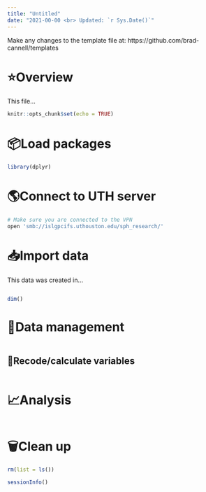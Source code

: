 ```yaml
---
title: "Untitled"
date: "2021-00-00 <br> Updated: `r Sys.Date()`"
---
```


Make any changes to the template file at: https://github.com/brad-cannell/templates

# ⭐️Overview

This file...

```r
knitr::opts_chunk$set(echo = TRUE)
```


# 📦Load packages

```r
library(dplyr)
```


# 🌎Connect to UTH server 

```bash
# Make sure you are connected to the VPN
open 'smb://islgpcifs.uthouston.edu/sph_research/'
```


# 📥Import data 

This data was created in...

```r

```

```r
dim()
```


# 🚧Data management

```r

```

## 🧮Recode/calculate variables

```r

```


# 📈Analysis

```r

```


# 🗑Clean up

```r
rm(list = ls())
```

```r
sessionInfo()
```
